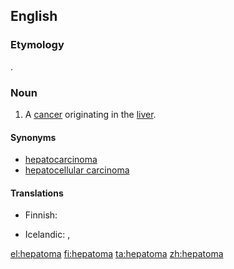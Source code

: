==English==

===Etymology===
{{confix|hepato|oma|gloss1=liver|gloss2=tumor}}.

===Noun===
{{en-noun|s|hepatomata}}

# A [[cancer]] originating in the [[liver]].

====Synonyms====
* [[hepatocarcinoma]]
* [[hepatocellular carcinoma]]

====Translations====
{{trans-top|cancer originating in the liver}}
* Finnish: {{t+|fi|maksasyöpä}}
{{trans-mid}}
* Icelandic: {{t|is|lifrarkrabbamein|n}}, {{t|is|lifrarfrumukrabbamein|n}}
{{trans-bottom}}

[[el:hepatoma]]
[[fi:hepatoma]]
[[ta:hepatoma]]
[[zh:hepatoma]]